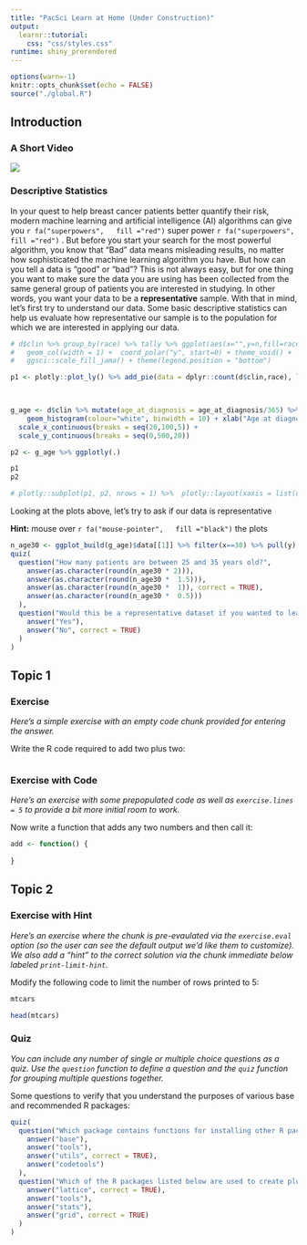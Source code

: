 ```yaml
---
title: "PacSci Learn at Home (Under Construction)"
output: 
  learnr::tutorial:
    css: "css/styles.css"
runtime: shiny_prerendered
---
```


```r
options(warn=-1)
knitr::opts_chunk$set(echo = FALSE)
source("./global.R")
```


## Introduction

### A Short Video
![](https://www.youtube.com/watch?v=6KiLt2yt5xI)

### Descriptive Statistics
In your quest to help breast cancer patients better quantify their risk, modern machine learning and artificial intelligence (AI) algorithms can give you `r fa("superpowers",   fill ="red")` super power `r fa("superpowers",   fill ="red")` . But before you start your search for the most powerful algorithm, you know that "Bad" data means misleading results, no matter how sophisticated the machine learning algorithm you have. But how can you tell a data is "good" or "bad"? This is not always easy, but for one thing you want to make sure the data you are using has been collected from the same general group of patients you are interested in studying. In other words, you want your data to be a **representative** sample.
With that in mind, let's first try to understand our data. Some basic descriptive statistics can help us evaluate how representative our sample is to the population for which we are interested in applying our data.

```r
# d$clin %>% group_by(race) %>% tally %>% ggplot(aes(x="",y=n,fill=race)) + 
#   geom_col(width = 1) +  coord_polar("y", start=0) + theme_void() + 
#   ggsci::scale_fill_jama() + theme(legend.position = "bottom")

p1 <- plotly::plot_ly() %>% add_pie(data = dplyr::count(d$clin,race), labels = ~race, values = ~n)#,name = "race", domain = list(x = c(0, 0.4), y = c(0, 1)))
                                    


g_age <- d$clin %>% mutate(age_at_diagnosis = age_at_diagnosis/365) %>% filter(!is.na(age_at_diagnosis)) %>% ggplot(aes(x=age_at_diagnosis)) + 
    geom_histogram(colour="white", binwidth = 10) + xlab("Age at diagnosis (years)") +
  scale_x_continuous(breaks = seq(20,100,5)) +
  scale_y_continuous(breaks = seq(0,500,20))

p2 <- g_age %>% ggplotly(.)

p1
p2

# plotly::subplot(p1, p2, nrows = 1) %>%  plotly::layout(xaxis = list(domain = list(x = c(0, .49), y = c(0,1))))
```

Looking at the plots above, let's try to ask if our data is representative

<div id="hover-hint">
**Hint:**  mouse over `r fa("mouse-pointer",   fill ="black")`  the plots
</div>

```r

n_age30 <- ggplot_build(g_age)$data[[1]] %>% filter(x==30) %>% pull(y)
quiz(
  question("How many patients are between 25 and 35 years old?",
    answer(as.character(round(n_age30 * 2))),
    answer(as.character(round(n_age30 *  1.5))),
    answer(as.character(round(n_age30 *  1)), correct = TRUE),
    answer(as.character(round(n_age30 *  0.5)))
  ),
  question("Would this be a representative dataset if you wanted to learn about population of patients 30 or younger?",
    answer("Yes"),
    answer("No", correct = TRUE)
  )
)
```



## Topic 1

### Exercise 

*Here's a simple exercise with an empty code chunk provided for entering the answer.*

Write the R code required to add two plus two:

```r

```


### Exercise with Code

*Here's an exercise with some prepopulated code as well as `exercise.lines = 5` to provide a bit more initial room to work.*

Now write a function that adds any two numbers and then call it:

```r
add <- function() {
  
}
```

## Topic 2

### Exercise with Hint

*Here's an exercise where the chunk is pre-evaulated via the `exercise.eval` option (so the user can see the default output we'd like them to customize). We also add a "hint" to the correct solution via the chunk immediate below labeled `print-limit-hint`.*

Modify the following code to limit the number of rows printed to 5:

```r
mtcars
```

```r
head(mtcars)
```

### Quiz

*You can include any number of single or multiple choice questions as a quiz. Use the `question` function to define a question and the `quiz` function for grouping multiple questions together.*

Some questions to verify that you understand the purposes of various base and recommended R packages:

```r
quiz(
  question("Which package contains functions for installing other R packages?",
    answer("base"),
    answer("tools"),
    answer("utils", correct = TRUE),
    answer("codetools")
  ),
  question("Which of the R packages listed below are used to create plots?",
    answer("lattice", correct = TRUE),
    answer("tools"),
    answer("stats"),
    answer("grid", correct = TRUE)
  )
)
```

